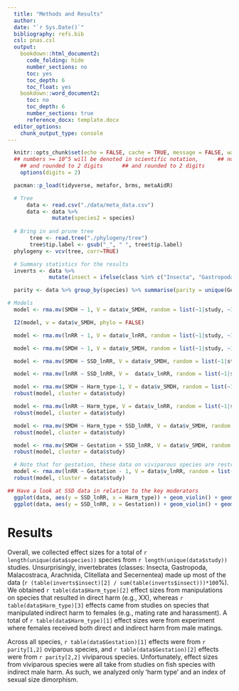 ```yaml
---
  title: "Methods and Results"
  author: 
  date: "`r Sys.Date()`"
  bibliography: refs.bib
  csl: pnas.csl
  output: 
    bookdown::html_document2:
      code_folding: hide
      number_sections: no
      toc: yes
      toc_depth: 6
      toc_float: yes
    bookdown::word_document2:
      toc: no
      toc_depth: 6
      number_sections: true
      reference_docx: template.docx
  editor_options: 
    chunk_output_type: console
---
```

```r
  knitr::opts_chunk$set(echo = FALSE, cache = TRUE, message = FALSE, warning = FALSE, tidy = TRUE, fig.width = 10)
  ## numbers >= 10^5 will be denoted in scientific notation,      ## numbers >= 10^5 will be denoted in scientific notation,
    ## and rounded to 2 digits      ## and rounded to 2 digits
    options(digits = 2)
```

```r
  pacman::p_load(tidyverse, metafor, brms, metaAidR)

```
```r
  # Tree
      data <- read.csv("./data/meta_data.csv")
      data <- data %>% 
              mutate(species2 = species)
  
  # Bring in and prune tree
       tree <- read.tree("./phylogeny/tree")
       tree$tip.label <- gsub("_", " ", tree$tip.label)
  phylogeny <- vcv(tree, corr=TRUE)

  # Summary statistics for the results
  inverts <- data %>% 
             mutate(insect = ifelse(class %in% c("Insecta", "Gastropoda", "Malacostraca", "Arachnida", "Clitellata (Phylum Annelida)",  "Secernentea (Phylum Nematoda)"), 1,0))

  parity <- data %>% group_by(species) %>% summarise(parity = unique(Gestation)) %>% group_by(parity) %>% summarise(n=n())

# Models
  model <- rma.mv(SMDH ~ 1, V = data$v_SMDH, random = list(~1|study, ~1|obs, ~1|variable, ~1|species), test = "t", data = data)

  I2(model, v = data$v_SMDH, phylo = FALSE)

  model <- rma.mv(lnRR ~ 1, V = data$v_lnRR, random = list(~1|study, ~1|obs, ~1|variable, ~1|species), test = "t", data = data)

  model <- rma.mv(SMDH ~ 1, V = data$v_SMDH, random = list(~1|study, ~1|obs, ~1|variable, ~1|species, ~1|species2), R = list(species = phylogeny), test = "t", data = data)

  model <- rma.mv(SMDH ~ SSD_lnRR, V = data$v_SMDH, random = list(~1|study, ~1|obs, ~1|species), R = list(species = phylogeny), test = "t", data = data)

  model <- rma.mv(lnRR ~ SSD_lnRR, V =  data$v_lnRR, random = list(~1|study, ~1|obs, ~1|species), R = list(species = phylogeny), test = "t", data = data)

  model <- rma.mv(SMDH ~ Harm_type-1, V = data$v_SMDH, random = list(~1|study, ~1|species, ~1|obs), R = list(species = phylogeny), test = "t", data = data)
  robust(model, cluster = data$study)

  model <- rma.mv(lnRR ~ Harm_type, V = data$v_lnRR, random = list(~1|study, ~1|species, ~1|obs), R = list(species = phylogeny), test = "t", data = data)
  robust(model, cluster = data$study)

  model <- rma.mv(SMDH ~ Harm_type + SSD_lnRR, V = data$v_SMDH, random = list(~1|study, ~1|obs, ~1|species), R = list(species = phylogeny), test = "t", data = data)
  robust(model, cluster = data$study)

  model <- rma.mv(SMDH ~ Gestation + SSD_lnRR, V = data$v_SMDH, random = list(~1|study, ~1|obs, ~1|species), R = list(species = phylogeny), test = "t", data = data)
  robust(model, cluster = data$study)

  # Note that for gestation, these data on viviparous species are restricted completely to fish only, and indirect measurements. So, confounded. It's hard to know what is the driving factor...could be parity mode, but could be also due to all being fish, or even just that they are indirect measures, also, only 7 studies.
  model <- rma.mv(lnRR ~ Gestation - 1, V = data$v_lnRR, random = list(~1|study, ~1|obs, ~1|species), R = list(species = phylogeny), test = "t", data = data)
  robust(model, cluster = data$study)

## Have a look at SSD data in relation to the key moderators
  ggplot(data, aes(y = SSD_lnRR, x = Harm_type)) + geom_violin() + geom_point()
  ggplot(data, aes(y = SSD_lnRR, x = Gestation)) + geom_violin() + geom_point()

```

# Results

Overall, we collected effect sizes for a total of `r length(unique(data$species))` species from `r length(unique(data$study))` studies. Unsurprisingly, invertebrates (classes: Insecta, Gastropoda, Malacostraca, Arachnida, Clitellata and Secernentea) made up most of the data (`r (table(inverts$insect)[2] / sum(table(inverts$insect)))*100`%). We obtained `r table(data$Harm_type)[2]` effect sizes from manipulations on species that resulted in direct harm (e.g., XX), whereas `r table(data$Harm_type)[3]` effects came from studies on species that manipulated indirect harm to females (e.g., mating rate and harassment). A total of `r table(data$Harm_type)[1]` effect sizes were from experiment where females received both direct and indirect harm from male matings. 

Across all species, `r table(data$Gestation)[1]` effects were from `r parity[1,2]` oviparous species, and `r table(data$Gestation)[2]` effects were from `r parity[2,2]` viviparous species. Unfortunately, effect sizes from viviparous species were all take from studies on fish species with indirect male harm. As such, we analyzed only 'harm type' and an index of sexual size dimorphism.


